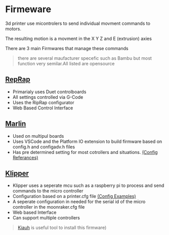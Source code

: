 # Firmeware

3d printer use micontrolers to send individual movment commands to motors.


The resulting motion is a movment in the X Y Z and E (extrusion) axies 

There are 3 main Firmwares that manage these commands
> there are several maufacturer specefic such as Bambu but most function very semilar.All listed are opensource

## [RepRap](https://configtool.reprapfirmware.org/)
- Primarialy uses Duet controlboards
- All settings controlled via G-Code
- Uses the RipRap configurator
- Web Based Control Interface

## [Marlin](https://marlinfw.org/)
- Used on multipul boards
- Uses VSCode and the Platform IO extension to build firmware based on config.h and configadv.h files
- Has pre determined setting for most cotrollers and situations. [(Config Referances)](https://github.com/MarlinFirmware/Configurations/tree/import-2.1.x/config/examples)


## [Klipper](https://www.klipper3d.org/)
- Klipper uses a seperate mcu such as a raspberry pi to process and send commands to the micro controller
- Configuration based on a printer.cfg file [(Config Examples)](https://github.com/Klipper3d/klipper/tree/master/config)
- A seperate configuration in needed for the serial id of the micro controller in the moonraker.cfg file
- Web based Interface
- Can support multiple controllers 
> [Kiauh](https://github.com/dw-0/kiauh) is useful tool to install this firmware)
